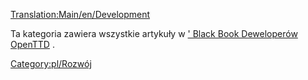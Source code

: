 [[Translation:Main/en/Development]]

Ta kategoria zawiera wszystkie artykuły w <!--[[Main/en/Development|OpenTTD Developers' Black Book]]--> [[Main/pl/Rozwój|' Black Book Deweloperów OpenTTD]] .

<!--[[Category:en/Development]]--> [[Category:pl/Rozwój]]